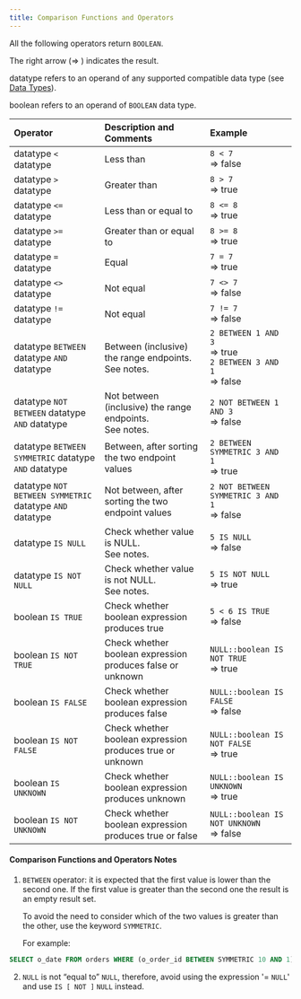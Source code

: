 ---
title: Comparison Functions and Operators
---

All the following operators return `BOOLEAN`.

The right arrow (⇒ ) indicates the result.

datatype refers to an operand of any supported compatible data type (see [Data Types](/sql/data-types)). 

boolean refers to an operand of `BOOLEAN` data type.



| Operator | Description and Comments | Example |
|:---------|:--------------------------|:--------|
| datatype `<` datatype | Less than | `8 < 7`<br/>⇒ false |
| datatype `>` datatype | Greater than | `8 > 7`<br/>⇒ true |
| datatype `<=` datatype | Less than or equal to | `8 <= 8`<br/>⇒ true |
| datatype `>=` datatype | Greater than or equal to | `8 >= 8`<br/>⇒ true |
| datatype `=` datatype | Equal | `7 = 7`<br/>⇒ true |
| datatype `<>` datatype | Not equal | `7 <> 7`<br/>⇒ false |
| datatype `!=` datatype | Not equal | `7 != 7`<br/>⇒ false |
| datatype `BETWEEN` datatype `AND` datatype | Between (inclusive) the range endpoints.<br/>See notes. | `2 BETWEEN 1 AND 3`<br/>⇒ true<br/>`2 BETWEEN 3 AND 1`<br/>⇒ false |
| datatype `NOT BETWEEN` datatype `AND` datatype | Not between (inclusive) the range endpoints.<br/>See notes. | `2 NOT BETWEEN 1 AND 3`<br/>⇒ false |
| datatype `BETWEEN SYMMETRIC` datatype `AND` datatype | Between, after sorting the two endpoint values | `2 BETWEEN SYMMETRIC 3 AND 1`<br/>⇒ true |
| datatype `NOT BETWEEN SYMMETRIC` datatype `AND` datatype | Not between, after sorting the two endpoint values | `2 NOT BETWEEN SYMMETRIC 3 AND 1`<br/>⇒ false |
| datatype `IS NULL` | Check whether value is NULL.<br/>See notes. | `5 IS NULL`<br/>⇒ false |
| datatype `IS NOT NULL` | Check whether value is not NULL.<br/>See notes. | `5 IS NOT NULL`<br/>⇒ true |
| boolean `IS TRUE` | Check whether boolean expression produces true | `5 < 6 IS TRUE`<br/>⇒ false |
| boolean `IS NOT TRUE` | Check whether boolean expression produces false or unknown | `NULL::boolean IS NOT TRUE`<br/>⇒ true |
| boolean `IS FALSE` | Check whether boolean expression produces false | `NULL::boolean IS FALSE`<br/>⇒ false |
| boolean `IS NOT FALSE` | Check whether boolean expression produces true or unknown | `NULL::boolean IS NOT FALSE`<br/>⇒ true |
| boolean `IS UNKNOWN` | Check whether boolean expression produces unknown | `NULL::boolean IS UNKNOWN`<br/>⇒ true |
| boolean `IS NOT UNKNOWN` | Check whether boolean expression produces true or false | `NULL::boolean IS NOT UNKNOWN`<br/>⇒ false |


#### Comparison Functions and Operators Notes


1.  `BETWEEN` operator: it is expected that the first value is lower than the second one. If the first value is
greater than the second one the result is an empty result set.

    To avoid the need to consider which of the two values is greater than the other, use the keyword `SYMMETRIC`.

    For example:

 ```sql
 SELECT o_date FROM orders WHERE (o_order_id BETWEEN SYMMETRIC 10 AND 1);
 ```

 2. `NULL` is not “equal to” `NULL`, therefore, avoid using the expression '= `NULL`' and use `IS [ NOT ]`
`NULL` instead.   


